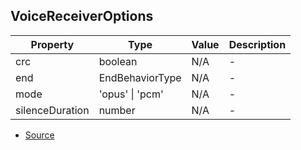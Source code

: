 ## VoiceReceiverOptions


| Property | Type | Value | Description |
| ----------- | ----------- | ----------- | ----------- |
| crc | boolean | N/A | - |
| end | EndBehaviorType | N/A | - |
| mode | 'opus' \| 'pcm' | N/A | - |
| silenceDuration | number | N/A | - |


- [Source](https://github.com/Androz2091/discord-player/blob/1a12f69/packages/discord-player/src/Structures/VoiceReceiverNode.ts#L9)